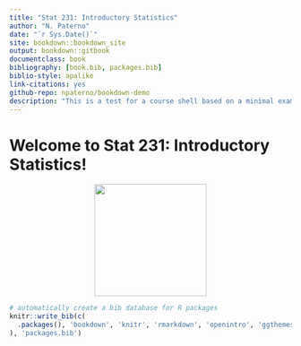 ```yaml
--- 
title: "Stat 231: Introductory Statistics"
author: "N. Paterno"
date: "`r Sys.Date()`"
site: bookdown::bookdown_site
output: bookdown::gitbook
documentclass: book
bibliography: [book.bib, packages.bib]
biblio-style: apalike
link-citations: yes
github-repo: npaterno/bookdown-demo
description: "This is a test for a course shell based on a minimal example of using the bookdown package to write a book. The output format is bookdown::gitbook."
---
```


# Welcome to Stat 231: Introductory Statistics!
<center>
    <img src="images/stat231_sticker.png" width="200px" />
</center>

```r
# automatically create a bib database for R packages
knitr::write_bib(c(
  .packages(), 'bookdown', 'knitr', 'rmarkdown', 'openintro', 'ggthemes', 'ggdark', 'modelr', 'infer', 'lubridate', 'moderndive' 
), 'packages.bib')
```
